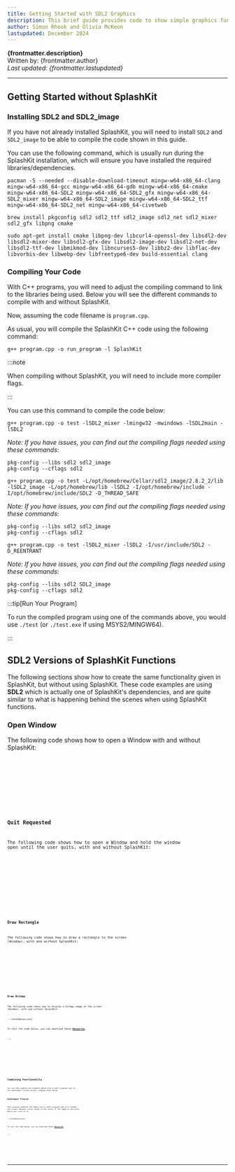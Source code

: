 ```yaml
---
title: Getting Started with SDL2 Graphics
description: This brief guide provides code to show simple graphics functionality without SplashKit such as how to open a window, keep a window open, draw a rectangle and display a bitmap. These are then combined to create a simple "eye dropper" program to compare with and without SplashKit.
author: Simon Rhook and Olivia McKeon
lastupdated: December 2024
---
```








**{frontmatter.description}**  
Written by: {frontmatter.author}  
_Last updated: {frontmatter.lastupdated}_

---

## Getting Started without SplashKit

### Installing SDL2 and SDL2_image

If you have not already installed SplashKit, you will need to install `SDL2` and `SDL2_image` to be able to compile the code shown in this guide.

You can use the following command, which is usually run during the SplashKit installation, which will ensure you have installed the required libraries/dependencies.

<Tabs syncKey="operating-system">
<TabItem label="Windows (MSYS2)">

```shell
pacman -S --needed --disable-download-timeout mingw-w64-x86_64-clang mingw-w64-x86_64-gcc mingw-w64-x86_64-gdb mingw-w64-x86_64-cmake mingw-w64-x86_64-SDL2 mingw-w64-x86_64-SDL2_gfx mingw-w64-x86_64-SDL2_mixer mingw-w64-x86_64-SDL2_image mingw-w64-x86_64-SDL2_ttf mingw-w64-x86_64-SDL2_net mingw-w64-x86_64-civetweb
```

</TabItem>
<TabItem label="MacOS">

```shell
brew install pkgconfig sdl2 sdl2_ttf sdl2_image sdl2_net sdl2_mixer sdl2_gfx libpng cmake
```

</TabItem>
<TabItem label="Linux (Ubuntu/Debian) and Windows (WSL)">

```shell
sudo apt-get install cmake libpng-dev libcurl4-openssl-dev libsdl2-dev libsdl2-mixer-dev libsdl2-gfx-dev libsdl2-image-dev libsdl2-net-dev libsdl2-ttf-dev libmikmod-dev libncurses5-dev libbz2-dev libflac-dev libvorbis-dev libwebp-dev libfreetype6-dev build-essential clang
```

</TabItem>
</Tabs>

### Compiling Your Code

With C++ programs, you will need to adjust the compiling command to link to the libraries being used. Below you will see the different commands to compile with and without SplashKit.

Now, assuming the code filename is `program.cpp`.

<Tabs syncKey="beyond-splashkit">
<TabItem label="With SplashKit">

As usual, you will compile the SplashKit C++ code using the following command:

```shell
g++ program.cpp -o run_program -l SplashKit
```

</TabItem>
<TabItem label="Without SplashKit">

:::note

When compiling without SplashKit, you will need to include more compiler flags.

:::

You can use this command to compile the code below:

<Tabs syncKey="operating-system">
<TabItem label="Windows (MSYS2)">

```shell
g++ program.cpp -o test -lSDL2_mixer -lmingw32 -mwindows -lSDL2main -lSDL2
```

_Note: If you have issues, you can find out the compiling flags needed using these commands_:

```shell
pkg-config --libs sdl2 sdl2_image
pkg-config --cflags sdl2
```

</TabItem>
<TabItem label="MacOS">

```shell
g++ program.cpp -o test -L/opt/homebrew/Cellar/sdl2_image/2.8.2_2/lib -lSDL2_image -L/opt/homebrew/lib -lSDL2 -I/opt/homebrew/include -I/opt/homebrew/include/SDL2 -D_THREAD_SAFE
```

_Note: If you have issues, you can find out the compiling flags needed using these commands_:

```shell
pkg-config --libs sdl2 sdl2_image
pkg-config --cflags sdl2
```

</TabItem>
<TabItem label="Linux (Ubuntu/Debian) and Windows (WSL)">

```shell
g++ program.cpp -o test -lSDL2_mixer -lSDL2 -I/usr/include/SDL2 -D_REENTRANT
```

_Note: If you have issues, you can find out the compiling flags needed using these commands_:

```shell
pkg-config --libs sdl2 SDL2_image
pkg-config --cflags sdl2
```

</TabItem>
</Tabs>

</TabItem>
</Tabs>

:::tip[Run Your Program]

To run the compiled program using one of the commands above, you would use `./test` (or `./test.exe` if using MSYS2/MINGW64).

:::

## SDL2 Versions of SplashKit Functions

The following sections show how to create the same functionality given in SplashKit, but without using SplashKit. These code examples are using **SDL2** which is actually one of SplashKit's dependencies, and are quite similar to what is happening behind the scenes when using SplashKit functions.

### Open Window

The following code shows how to open a Window with and without SplashKit:

<Tabs syncKey="beyond-splashkit">
<TabItem label="With SplashKit">

<Code code={openWindowCode_withSK} lang="cpp" />

</TabItem>
<TabItem label="Without SplashKit">

<Code code={openWindowCode_noSK} lang="cpp" />

</TabItem>
</Tabs>

### Quit Requested

The following code shows how to open a Window and hold the window open until the user quits, with and without SplashKit:

<Tabs syncKey="beyond-splashkit">
<TabItem label="With SplashKit">

<Code code={quitRequestedCode_withSK} lang="cpp" />

</TabItem>
<TabItem label="Without SplashKit">

<Code code={quitRequestedCode_noSK} lang="cpp" />

</TabItem>
</Tabs>

### Draw Rectangle

The following code shows how to draw a rectangle to the screen (Window), with and without SplashKit:

<Tabs syncKey="beyond-splashkit">
<TabItem label="With SplashKit">

<Code code={drawRectangleCode_withSK} lang="cpp" />

</TabItem>
<TabItem label="Without SplashKit">

<Code code={drawRectangleCode_noSK} lang="cpp" />

</TabItem>
</Tabs>

### Draw Bitmap

The following code shows how to display a bitmap image on the screen (Window), with and without SplashKit:

:::note[Resources]

To test the code below, you can download these [**Resources**](/beyond-splashkit/resources/BeyondSplashKit_Graphics_Resources.zip).

:::

<Tabs syncKey="beyond-splashkit">
<TabItem label="With SplashKit">

<Code code={drawBitmapCode_withSK} lang="cpp" />

</TabItem>
<TabItem label="Without SplashKit">

<Code code={drawBitmapCode_noSK} lang="cpp" />

</TabItem>
</Tabs>

## Combining Functionality

You can then combine the elements above into a small program such as the eyedropper (colour picker) program shown below.

### Eyedropper Program

This program combines the above into a small program that will change the screen (Window) colour based on the colour of the image at the point where you click on it:

:::note[Resources]

To test the code below, you can download these [**Resources**](/beyond-splashkit/resources/BeyondSplashKit_Graphics_Resources.zip).

:::

<Tabs syncKey="beyond-splashkit">
<TabItem label="With SplashKit">

<Code code={eyedropperCode_withSK} lang="cpp" />

</TabItem>
<TabItem label="Without SplashKit">

<Code code={eyedropperCode_noSK} lang="cpp" />

</TabItem>
</Tabs>

---

